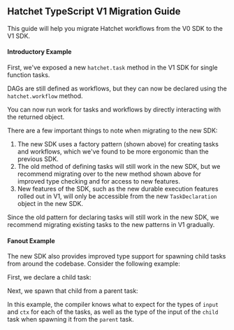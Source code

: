

## Hatchet TypeScript V1 Migration Guide

This guide will help you migrate Hatchet workflows from the V0 SDK to the V1 SDK.

#### Introductory Example

First, we've exposed a new `hatchet.task` method in the V1 SDK for single function tasks.

<Snippet src={snippets.typescript.simple.workflow} />

DAGs are still defined as workflows, but they can now be declared using the `hatchet.workflow` method.

<Snippet src={snippets.typescript.dag.workflow} />

You can now run work for tasks and workflows by directly interacting with the returned object.

<Snippet src={snippets.typescript.simple.run} />

There are a few important things to note when migrating to the new SDK:

1. The new SDK uses a factory pattern (shown above) for creating tasks and workflows, which we've found to be more ergonomic than the previous SDK.
2. The old method of defining tasks will still work in the new SDK, but we recommend migrating over to the new method shown above for improved type checking and for access to new features.
3. New features of the SDK, such as the new durable execution features rolled out in V1, will only be accessible from the new `TaskDeclaration` object in the new SDK.

Since the old pattern for declaring tasks will still work in the new SDK, we recommend migrating existing tasks to the new patterns in V1 gradually.

#### Fanout Example

The new SDK also provides improved type support for spawning child tasks from around the codebase. Consider the following example:

First, we declare a child task:

<Snippet src={snippets.typescript.child_workflows.workflow} />

Next, we spawn that child from a parent task:

<Snippet src={snippets.typescript.child_workflows.workflow} />

In this example, the compiler knows what to expect for the types of `input` and `ctx` for each of the tasks, as well as the type of the input of the `child` task when spawning it from the `parent` task.
